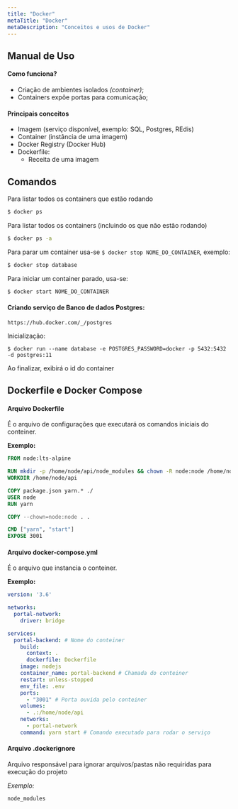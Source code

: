 ```yaml
---
title: "Docker"
metaTitle: "Docker"
metaDescription: "Conceitos e usos de Docker"
---
```


## Manual de Uso

#### Como funciona?
* Criação de ambientes isolados *(container)*;
* Containers expõe portas para comunicação;

#### Principais conceitos
* Imagem (serviço disponível, exemplo: SQL, Postgres, REdis)
* Container (instância de uma imagem)
* Docker Registry (Docker Hub)
* Dockerfile:
  * Receita de uma imagem

## Comandos
Para listar todos os containers que estão rodando
```bash
$ docker ps
```

Para listar todos os containers (incluindo os que não estão rodando)
```bash
$ docker ps -a
```

Para parar um container usa-se `$ docker stop NOME_DO_CONTAINER`, exemplo:
```bash
$ docker stop database
```

Para iniciar um container parado, usa-se:
```bash
$ docker start NOME_DO_CONTAINER
```

#### Criando serviço de Banco de dados Postgres:
`https://hub.docker.com/_/postgres`

Inicialização:

```shell
$ docker run --name database -e POSTGRES_PASSWORD=docker -p 5432:5432 -d postgres:11
```
Ao finalizar, exibirá o id do container

## Dockerfile e Docker Compose

#### Arquivo Dockerfile

É o arquivo de configurações que executará os comandos iniciais do conteiner.

**Exemplo:**

```dockerfile
FROM node:lts-alpine

RUN mkdir -p /home/node/api/node_modules && chown -R node:node /home/node/api
WORKDIR /home/node/api

COPY package.json yarn.* ./
USER node
RUN yarn

COPY --chown=node:node . .

CMD ["yarn", "start"]
EXPOSE 3001
```

#### Arquivo docker-compose.yml

É o arquivo que instancia o conteiner.

**Exemplo:**

```yml
version: '3.6'

networks:
  portal-network:
    driver: bridge

services:
  portal-backend: # Nome do conteiner
    build:
      context: .
      dockerfile: Dockerfile
    image: nodejs
    container_name: portal-backend # Chamada do conteiner
    restart: unless-stopped
    env_file: .env
    ports:
      - "3001" # Porta ouvida pelo conteiner
    volumes:
      - .:/home/node/api
    networks:
      - portal-network
    command: yarn start # Comando executado para rodar o serviço
```

#### Arquivo .dockerignore

Arquivo responsável para ignorar arquivos/pastas não requiridas para execução do projeto

*Exemplo:*

```.dockerignore
node_modules
```
